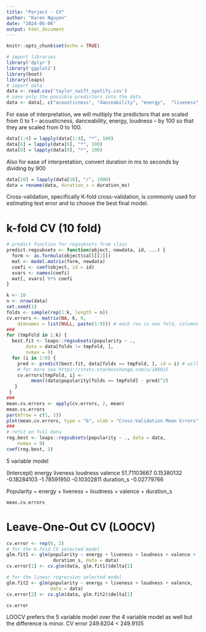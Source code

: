 ---
title: "Porject - CV"
author: "Karen Nguyen"
date: "2024-05-06"
output: html_document
---

```{r setup, include=FALSE}
knitr::opts_chunk$set(echo = TRUE)
```
```{r}
# import libraries
library('dplyr')
library('ggplot2')
library(boot)
library(leaps)
# import data
data <- read.csv('taylor_swift_spotify.csv')
# save only the possible predictors into the data
data <- data[, c("acousticness", "danceability", "energy",	"liveness", "loudness", "speechiness", "tempo", "valence", "popularity", "duration_ms")]
```

For ease of interpretation, we will multiply the predictors that are scaled from 0 to 1 -- acousticness, danceability, energy, loudness -- by 100 so that they are scaled from 0 to 100. 
```{r}
data[1:4] = lapply(data[1:4], "*", 100)
data[6] = lapply(data[6], "*", 100)
data[8] = lapply(data[8], "*", 100)
```
Also for ease of interpretation, convert duration in ms to seconds by dividing by 900
```{r}
data[10] = lapply(data[10], "/", 1000)
data = rename(data, duration_s = duration_ms)
```

Cross-validation, specifically K-fold cross-validation, is commonly used for estimating test error and to choose the best final model.

# k-fold CV (10 fold)
```{r}
# predict function for regsubsets from class
predict.regsubsets <- function(object, newdata, id, ...) {
  form <- as.formula(object$call[[2]])
  mat <- model.matrix(form, newdata)
  coefi <- coef(object, id = id)
  xvars <- names(coefi)
  mat[, xvars] %*% coefi
}
```

```{r}
k <- 10
n <- nrow(data)
set.seed(1)
folds <- sample(rep(1:k, length = n))
cv.errors <- matrix(NA, k, 9,
    dimnames = list(NULL, paste(1:9))) # each row is one fold, columns are models with different number of variables
###
for (tmpFold in 1:k) {
  best.fit <- leaps::regsubsets(popularity ~ .,
       data = data[folds != tmpFold, ],
       nvmax = 9)
  for (i in 1:9) {
    pred <- predict(best.fit, data[folds == tmpFold, ], id = i) # will datamatically use predict.regsubsets()
    # for more see https://stats.stackexchange.com/a/188015
    cv.errors[tmpFold, i] <-
         mean((data$popularity[folds == tmpFold] - pred)^2)
   }
 }
###
mean.cv.errors <- apply(cv.errors, 2, mean)
mean.cv.errors
par(mfrow = c(1, 1))
plot(mean.cv.errors, type = "b", xlab = "Cross-Validation Mean Errors", ylab = "Number of Variables") # CV selects 5-variable model
###
# refit on full data 
reg.best <- leaps::regsubsets(popularity ~ ., data = data,
    nvmax = 9)
coef(reg.best, 5)
```

5 variable model

(Intercept)      energy    liveness    loudness     valence 
51.71103667  0.15380132 -0.18284103 -1.78591950 -0.10302811 
 duration_s 
-0.02779766 

Popularity ~ energy + liveness + loudness + valence + duration_s

```{r}
mean.cv.errors
```


# Leave-One-Out CV (LOOCV)
```{r}
cv.error <- rep(0, 2)
# for the k-fold CV selected model
glm.fit1 <- glm(popularity ~ energy + liveness + loudness + valence +
                 duration_s, data = data)
cv.error[1] <- cv.glm(data, glm.fit1)$delta[1]

# for the linear regression selected model
glm.fit2 <- glm(popularity ~ energy + liveness + loudness + valence,
                data = data)
cv.error[2] <- cv.glm(data, glm.fit2)$delta[1]

cv.error
```
LOOCV prefers the 5 variable model over the 4 variable model as well but the difference is minor.
CV error 249.6204 < 249.9105

